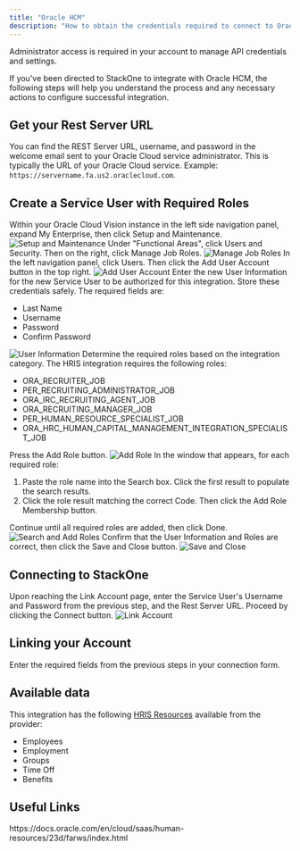 ```yaml
---
title: "Oracle HCM"
description: "How to obtain the credentials required to connect to Oraclehcm."
---
```



<Note>
  Administrator access is required in your account to manage API credentials and settings.
</Note>

If you've been directed to StackOne to integrate with Oracle HCM, the following steps will help you understand the process and any necessary actions to configure successful integration.

## Get your Rest Server URL

You can find the REST Server URL, username, and password in the welcome email sent to your Oracle Cloud service administrator. This is typically the URL of your Oracle Cloud service. Example: `https://servername.fa.us2.oraclecloud.com`.

## Create a Service User with Required Roles

<Steps>
  <Step title="Access Setup and Maintenance">
    Within your Oracle Cloud Vision instance in the left side navigation panel, expand My Enterprise, then click Setup and Maintenance.
    <Frame>
      <img className='rounded-md' style={{ margin: '0 auto', border: '1px solid #efefef' }} alt="Setup and Maintenance" src="/images/oraclehcm/image1.png" />
    </Frame>
  </Step>

  <Step title="Manage Job Roles">
    Under "Functional Areas", click Users and Security. Then on the right, click Manage Job Roles.
    <Frame>
      <img className='rounded-md' style={{ margin: '0 auto', border: '1px solid #efefef' }} alt="Manage Job Roles" src="/images/oraclehcm/image2.png" />
    </Frame>
  </Step>

  <Step title="Add User Account">
    In the left navigation panel, click Users. Then click the Add User Account button in the top right.
    <Frame>
      <img className='rounded-md' style={{ margin: '0 auto', border: '1px solid #efefef' }} alt="Add User Account" src="/images/oraclehcm/image3.png" />
    </Frame>
  </Step>

  <Step title="Enter User Information">
    Enter the new User Information for the new Service User to be authorized for this integration. Store these credentials safely. The required fields are:
    <ul>
      <li>Last Name</li>
      <li>Username</li>
      <li>Password</li>
      <li>Confirm Password</li>
    </ul>
    <Frame>
      <img className='rounded-md' style={{ margin: '0 auto', border: '1px solid #efefef' }} alt="User Information" src="/images/oraclehcm/image4.png" />
    </Frame>
  </Step>

  <Step title="Add Required Roles">
    Determine the required roles based on the integration category. The HRIS integration requires the following roles:
    <ul>
      <li>ORA_RECRUITER_JOB</li>
      <li>PER_RECRUITING_ADMINISTRATOR_JOB</li>
      <li>ORA_IRC_RECRUITING_AGENT_JOB</li>
      <li>ORA_RECRUITING_MANAGER_JOB</li>
      <li>PER_HUMAN_RESOURCE_SPECIALIST_JOB</li>
      <li>ORA_HRC_HUMAN_CAPITAL_MANAGEMENT_INTEGRATION_SPECIALIST_JOB</li>
    </ul>
    Press the Add Role button.
    <Frame>
      <img className='rounded-md' style={{ margin: '0 auto', border: '1px solid #efefef' }} alt="Add Role" src="/images/oraclehcm/image5.png" />
    </Frame>
  </Step>

  <Step title="Search and Add Roles">
    In the window that appears, for each required role:
    <ol>
      <li>Paste the role name into the Search box. Click the first result to populate the search results.</li>
      <li>Click the role result matching the correct Code. Then click the Add Role Membership button.</li>
    </ol>
    Continue until all required roles are added, then click Done.
    <Frame>
      <img className='rounded-md' style={{ margin: '0 auto', border: '1px solid #efefef' }} alt="Search and Add Roles" src="/images/oraclehcm/image6.png" />
    </Frame>
  </Step>

  <Step title="Save and Close">
    Confirm that the User Information and Roles are correct, then click the Save and Close button.
    <Frame>
      <img className='rounded-md' style={{ margin: '0 auto', border: '1px solid #efefef' }} alt="Save and Close" src="/images/oraclehcm/image7.png" />
    </Frame>
  </Step>
</Steps>

## Connecting to StackOne

<Steps>
  <Step title="Enter Service User Details">
    Upon reaching the Link Account page, enter the Service User's Username and Password from the previous step, and the Rest Server URL. Proceed by clicking the Connect button.
    <Frame>
      <img className='rounded-md' style={{ margin: '0 auto', border: '1px solid #efefef' }} alt="Link Account" src="/images/oraclehcm/image8.png" />
    </Frame>
  </Step>
</Steps>


## Linking your Account

Enter the required fields from the previous steps in your connection form.

<IntegrationFooter />

## Available data

This integration has the following [HRIS Resources](https://docs.stackone.com/reference/getting-started-with-your-api) available from the provider:
- Employees
- Employment
- Groups
- Time Off
- Benefits

## Useful Links
<Card title="API Reference" icon="link" href="https://docs.oracle.com/en/cloud/saas/human-resources/23d/farws/index.html">
    https://docs.oracle.com/en/cloud/saas/human-resources/23d/farws/index.html
</Card>

